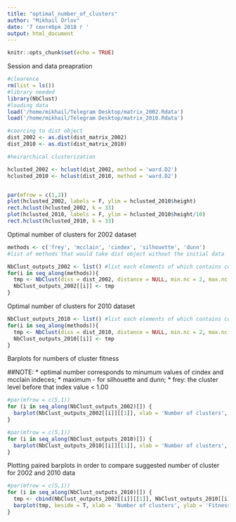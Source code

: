 ```yaml
---
title: "optimal_number_of_clusters"
author: "Mikhail Orlov"
date: '7 сентября 2018 г '
output: html_document
---
```


```r
knitr::opts_chunk$set(echo = TRUE)
```

Session and data preapration
```r
#clearence
rm(list = ls())
#library needed
library(NbClust)
#loading data
load('/home/mikhail/Telegram Desktop/matrix_2002.Rdata')
load('/home/mikhail/Telegram Desktop/matrix_2010.Rdata')

#coercing to dist object
dist_2002 <- as.dist(dist_matrix_2002)
dist_2010 <- as.dist(dist_matrix_2010)

#heirarchical clusterization

hclusted_2002 <- hclust(dist_2002, method = 'ward.D2')
hclusted_2010 <- hclust(dist_2010, method = 'ward.D2')


par(mfrow = c(1,2))
plot(hclusted_2002, labels = F, ylim = hclusted_2010$height)
rect.hclust(hclusted_2002, k = 33)
plot(hclusted_2010, labels = F, ylim = hclusted_2010$height/10)
rect.hclust(hclusted_2010, k = 33)
```

Optimal number of clusters for 2002 dataset
```r
methods <- c('frey', 'mcclain', 'cindex', 'silhouette', 'dunn')
#list of methods that would take dist object without the initial data

NbClust_outputs_2002 <- list() #list each elements of which contains complete output of NbClust function
for(i in seq_along(methods)){
  tmp <- NbClust(diss = dist_2002, distance = NULL, min.nc = 2, max.nc = 50, method = 'ward.D2', index = methods[i])
  NbClust_outputs_2002[[i]] <- tmp
}
```

Optimal number of clusters for 2010 dataset
```r

NbClust_outputs_2010 <- list() #list each elements of which contains complete output of NbClust function
for(i in seq_along(methods)){
  tmp <- NbClust(diss = dist_2010, distance = NULL, min.nc = 2, max.nc = 50, method = 'ward.D2', index = methods[i])
  NbClust_outputs_2010[[i]] <- tmp
}
```
Barplots for numbers of cluster fitness

##NOTE: 
 * optimal number corresponds to minumum values of cindex and mcclain indeces;
 * maximum - for silhouette and dunn;
 * frey: the cluster level before that index value < 1.00

```r
#par(mfrow = c(5,1))
for (i in seq_along(NbClust_outputs_2002)[]) {
  barplot(NbClust_outputs_2002[[i]][[1]], xlab = 'Number of clusters', ylab = 'Fitness of the number', las = 2, main = methods[i])
}
```

```r
#par(mfrow = c(5,1))
for (i in seq_along(NbClust_outputs_2010)[]) {
  barplot(NbClust_outputs_2010[[i]][[1]], xlab = 'Number of clusters', ylab = 'Fitness of the number', las = 2, main = methods[i])
}
```

Plotting paired barplots in order to compare suggested number of cluster for 2002 and 2010 data
```r
#par(mfrow = c(5,1))
for (i in seq_along(NbClust_outputs_2010)[]) {
  tmp <- cbind(NbClust_outputs_2002[[i]][[1]], NbClust_outputs_2010[[i]][[1]])
  barplot(tmp, beside = T, xlab = 'Number of clusters', ylab = 'Fitness of the number', las = 2, main = methods[i])
}
```

